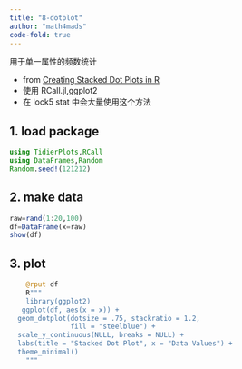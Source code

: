 ```yaml
---
title: "8-dotplot"
author: "math4mads"
code-fold: true
---
```


:::{.callout-note title="简介"}
 用于单一属性的频数统计

 - from [Creating Stacked Dot Plots in R](https://www.r-bloggers.com/2023/10/creating-stacked-dot-plots-in-r-a-guide-with-base-r-and-ggplot2/)
 - 使用 RCall.jl,ggplot2 
 - 在 lock5 stat 中会大量使用这个方法
:::

## 1. load package
```julia
using TidierPlots,RCall
using DataFrames,Random
Random.seed!(121212)
```

## 2.  make data
```julia
raw=rand(1:20,100)
df=DataFrame(x=raw)
show(df)
```
## 3. plot
```julia
    @rput df
    R"""
    library(ggplot2)
   ggplot(df, aes(x = x)) + 
  geom_dotplot(dotsize = .75, stackratio = 1.2, 
               fill = "steelblue") + 
  scale_y_continuous(NULL, breaks = NULL) + 
  labs(title = "Stacked Dot Plot", x = "Data Values") +
  theme_minimal()
    """
```



